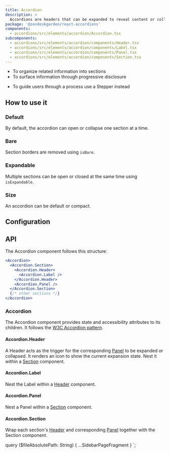 ```yaml
---
title: Accordion
description: >
  Accordions are headers that can be expanded to reveal content or collapsed to hide it.
package: '@zendeskgarden/react-accordions'
components:
  - accordions/src/elements/accordion/Accordion.tsx
subcomponents:
  - accordions/src/elements/accordion/components/Header.tsx
  - accordions/src/elements/accordion/components/Label.tsx
  - accordions/src/elements/accordion/components/Panel.tsx
  - accordions/src/elements/accordion/components/Section.tsx
---
```


<Usage>
  <Use>
    <ul>
      <li>To organize related information into sections</li>
      <li>To surface information through progressive disclosure</li>
    </ul>
  </Use>
  <Misuse>
    <ul>
      <li>
        <Markdown>To guide users through a process use a Stepper instead</Markdown>
      </li>
    </ul>
  </Misuse>
</Usage>

## How to use it

### Default

By default, the accordion can open or collapse one section at a time.


<CodeExample code={AccordionDefaultCode}>
  <AccordionDefault />
</CodeExample>

### Bare

Section borders are removed using `isBare`.


<CodeExample code={AccordionBareCode}>
  <AccordionBare />
</CodeExample>

### Expandable

Multiple sections can be open or closed at the same time using `isExpandable`.


<CodeExample code={AccordionExpandableCode}>
  <AccordionExpandable />
</CodeExample>

### Size

An accordion can be default or compact.


<CodeExample code={AccordionSizeCode}>
  <AccordionSize />
</CodeExample>

## Configuration

<Configuration reactPackage={props.data.mdx.package} components={props.data.mdx.components} />

## API

The Accordion component follows this structure:

```jsx
<Accordion>
  <Accordion.Section>
    <Accordion.Header>
      <Accordion.Label />
    </Accordion.Header>
    <Accordion.Panel />
  </Accordion.Section>
  {/* other sections */}
</Accordion>
```

### Accordion

<Component components={props.data.mdx.components} componentName="accordion" />

The Accordion component provides state and accessibility attributes to its children. It follows the
[W3C Accordion pattern](https://www.w3.org/TR/wai-aria-practices/#accordion).

<PropSheet components={props.data.mdx.components} componentName="accordion" />

#### Accordion.Header

<Component components={props.data.mdx.subcomponents} componentName="accordion.header" />

A Header acts as the trigger for the corresponding [Panel](#accordionpanel) to be expanded or collapsed. It
renders an icon to show the current expansion state. Nest it within a [Section](#accordionsection) component.

<PropSheet components={props.data.mdx.subcomponents} componentName="accordion.header" />

#### Accordion.Label

<Component components={props.data.mdx.subcomponents} componentName="accordion.label" />

Nest the Label within a [Header](#accordionheader) component.

<PropSheet components={props.data.mdx.subcomponents} componentName="accordion.label" />

#### Accordion.Panel

<Component components={props.data.mdx.subcomponents} componentName="accordion.panel" />

Nest a Panel within a [Section](#accordionsection) component.

<PropSheet components={props.data.mdx.subcomponents} componentName="accordion.panel" />

#### Accordion.Section

<Component components={props.data.mdx.subcomponents} componentName="accordion.section" />

Wrap each section's [Header](#accordionheader) and corresponding [Panel](#accordionpanel) together with
the Section component.

<PropSheet components={props.data.mdx.subcomponents} componentName="accordion.section" />


  query ($fileAbsolutePath: String) {
    ...SidebarPageFragment
  }
`;
